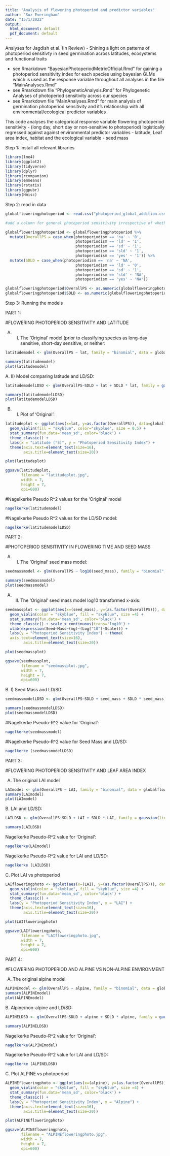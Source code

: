 ```yaml
---
title: "Analysis of flowering photoperiod and predictor variables"
author: "Suz Everingham"
date: "15/1/2022"
output:
  html_document: default
  pdf_document: default
---
```


Analyses for Jagdish et al. (In Review) - Shining a light on patterns of photoperiod sensitivty in seed germination across latitudes, ecosystems and functional traits

- see Rmarkdown "BayesianPhotoperiodMetricOfficial.Rmd" for gaining a photoperiod sensitivity index for each species using bayesian GLMs which is used as the response variable throughout all analyses in the file "MainAnalyses.Rmd"
- see Rmarkdown file "PhylogeneticAnalysis.Rmd" for Phylogenetic Analyses of photoperiod sensitivity across our species
- see Rmarkdown file "MainAnalyses.Rmd" for main analysis of germination photoperiod sensitivity and it's relationship with all environmental/ecological predictor variables

This code analyses the categorical response variable flowering photoperiod sensitivity - (long day, short day or non-sensitive to photoperiod) logistically regressed against against environmental predictor variables - latitude, Leaf area index, habitat and the ecological variable - seed mass

Step 1: Install all relevant libraries
```r
library(lme4)
library(ggplot2)
library(tidyverse)
library(dplyr)
library(rcompanion)
library(emmeans)
library(rstatix)
library(ggpubr)
library(Hmisc)
```


Step 2: read in data

```r
globalfloweringphotoperiod <- read.csv("photoperiod_global_addition.csv")

#add a column for general photoperiod sensitivity irrespective of whether the species is short day or long day

globalfloweringphotoperiod <- globalfloweringphotoperiod %>%
  mutate(OverallPS = case_when(photoperiodism == 'na' ~ '0',
                               photoperiodism == 'ld' ~ '1',
                               photoperiodism == 'sd' ~ '1',
                               photoperiodism == 'sld' ~ '1',
                               photoperiodism == 'yes' ~ '1')) %>%
  mutate(SDLD = case_when(photoperiodism == 'na' ~ 'NA',
                               photoperiodism == 'ld' ~ '0',
                               photoperiodism == 'sd' ~ '1',
                               photoperiodism == 'sld' ~ 'NA',
                               photoperiodism == 'yes' ~ 'NA'))

globalfloweringphotoperiod$OverallPS <- as.numeric(globalfloweringphotoperiod$OverallPS)
globalfloweringphotoperiod$SDLD <- as.numeric(globalfloweringphotoperiod$SDLD)
```


Step 3: Running the models

PART 1:

#FLOWERING PHOTOPERIOD SENSITIVITY AND LATITUDE

A) I) The 'Original' model (prior to classifying species as long-day sensitive, short-day sensitive, or neither: 
```r
latitudemodel <- glm(OverallPS ~ lat, family = "binomial", data = globalfloweringphotoperiod)

summary(latitudemodel)
plot(latitudemodel)
```

A. II) Model comparing latitude and LD/SD:
```r
latitudemodelLDSD <- glm(OverallPS~SDLD + lat + SDLD * lat, family = gaussian(link = "identity"), data =globalfloweringphotoperiod)

summary(latitudemodelLDSD)
plot(latitudemodelLDSD)
```

B) I) Plot of 'Original':
```r
latitudeplot <- ggplot(aes(x=lat, y=as.factor(OverallPS)), data=globalfloweringphotoperiod) +
  geom_violin(fill = "skyblue", color="skyblue", size = 0.5) + 
  stat_summary(fun.data='mean_sd', color='black') +
  theme_classic() + 
  labs(x = "Latitude (°S)", y = "Photoperiod Sensitivity Index") + 
  theme(axis.text=element_text(size=16),
        axis.title=element_text(size=20))

plot(latitudeplot)

ggsave(latitudeplot, 
       filename = "latitudeplot.jpg",
       width = 7,
       height = 7,
       dpi=600)
```

#Nagelkerke Pseudo R^2 values for the 'Original' model 
```r
nagelkerke(latitudemodel)
```

#Nagelkerke Pseudo R^2 values for the LD/SD model:
```r
nagelkerke(latitudemodelLDSD)
```

PART 2:

#PHOTOPERIOD SENSITIVITY IN FLOWERING TIME AND SEED MASS

A) I) The 'Original' seed mass model:
```r
seedmassmodel <- glm(OverallPS ~ log10(seed_mass), family = "binomial", data = globalfloweringphotoperiod)

summary(seedmassmodel)
plot(seedmassmodel)
```

A) II) The 'Original' seed mass model log10 transformed x-axis:
```r
seedmassplot <- ggplot(aes(x=(seed_mass), y=(as.factor(OverallPS))), data=globalfloweringphotoperiod) +
  geom_violin(color = "skyblue", fill = "skyblue", size =4) + 
  stat_summary(fun.data='mean_sd', color='black') +
  theme_classic() + scale_x_continuous(trans='log10') + 
  xlab(expression(Seed~Mass~(mg)~(Log["10"]~Scale))) + 
  labs(y = "Photoperiod Sensitivity Index") + theme(
  axis.text=element_text(size=16),
        axis.title=element_text(size=20))

plot(seedmassplot)

ggsave(seedmassplot, 
       filename = "seedmassplot.jpg",
       width = 7,
       height = 7,
       dpi=600)
```

B. I) Seed Mass and LD/SD:
```r
seedmassmodelLDSD <- glm(OverallPS~SDLD + seed_mass + SDLD * seed_mass, family = gaussian(link = "identity"), data =globalfloweringphotoperiod)

summary(seedmassmodelLDSD)
plot(seedmassmodelLDSD)
```

#Nagelkerke Pseudo-R^2 value for 'Original':
```r
nagelkerke(seedmassmodel)
```

#Nagelkerke Pseudo-R^2 value for Seed Mass and LD/SD:

```r
nagelkerke (seedmassmodelLDSD)
```

PART 3:

#FLOWERING PHOTOPERIOD SENSITIVITY AND LEAF AREA INDEX

A) The original LAI model 
```r
LAImodel <- glm(OverallPS ~ LAI, family = "binomial", data = globalfloweringphotoperiod)
summary(LAImodel)
plot(LAImodel)
```

B. LAI and LD/SD: 

```r
LAILDSD <- glm(OverallPS~SDLD + LAI + SDLD * LAI, family = gaussian(link = "identity"), data =globalfloweringphotoperiod)

summary(LAILDSD)
```
Nagelkerke Pseudo-R^2 value for 'Original':
```r
nagelkerke(LAImodel)
```
Nagelkerke Pseudo-R^2 value for LAI and LD/SD:

```r
nagelkerke (LAILDSD)
```

C. Plot LAI vs photoperiod

```r
LAIfloweringphoto <- ggplot(aes(x=(LAI), y=(as.factor(OverallPS))), data=globalfloweringphotoperiod) +
  geom_violin(color = "skyblue", fill = "skyblue", size =4) + 
  stat_summary(fun.data='mean_sd', color='black') +
  theme_classic() + 
  labs(y = "Photoperiod Sensitivity Index", x = "LAI") + 
  theme(axis.text=element_text(size=16),
        axis.title=element_text(size=20))

plot(LAIfloweringphoto)

ggsave(LAIfloweringphoto, 
       filename = "LAIfloweringphoto.jpg",
       width = 7,
       height = 7,
       dpi=600)
```


PART 4:

#FLOWERING PHOTOPERIOD AND ALPINE VS NON-ALPINE ENVIRONMENT 

A) The original alpine model 
```r
ALPINEmodel <- glm(OverallPS ~ alpine, family = "binomial", data = globalfloweringphotoperiod)
summary(ALPINEmodel)
plot(ALPINEmodel)
```

B. Alpine/non-alpine and LD/SD: 

```r
ALPINELDSD <- glm(OverallPS~SDLD + alpine + SDLD * alpine, family = gaussian(link = "identity"), data =globalfloweringphotoperiod)

summary(ALPINELDSD)
```
Nagelkerke Pseudo-R^2 value for 'Original':
```r
nagelkerke(ALPINEmodel)
```
Nagelkerke Pseudo-R^2 value for LAI and LD/SD:

```r
nagelkerke (ALPINELDSD)
```

C. Plot ALPINE vs photoperiod

```r
ALPINEfloweringphoto <- ggplot(aes(x=(alpine), y=(as.factor(OverallPS))), data=globalfloweringphotoperiod) +
  geom_violin(color = "skyblue", fill = "skyblue", size =4) + 
  stat_summary(fun.data='mean_sd', color='black') +
  theme_classic() + 
  labs(y = "Photoperiod Sensitivity Index", x = "Alpine") + 
  theme(axis.text=element_text(size=16),
        axis.title=element_text(size=20))

plot(ALPINEfloweringphoto)

ggsave(ALPINEfloweringphoto, 
       filename = "ALPINEfloweringphoto.jpg",
       width = 7,
       height = 7,
       dpi=600)
```


